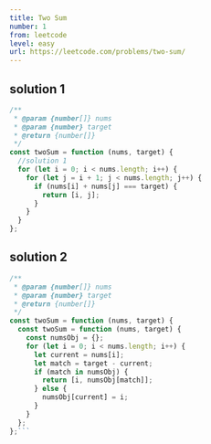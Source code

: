 ```yaml
---
title: Two Sum
number: 1
from: leetcode
level: easy
url: https://leetcode.com/problems/two-sum/
---
```


## solution 1

```js
/**
 * @param {number[]} nums
 * @param {number} target
 * @return {number[]}
 */
const twoSum = function (nums, target) {
  //solution 1
  for (let i = 0; i < nums.length; i++) {
    for (let j = i + 1; j < nums.length; j++) {
      if (nums[i] + nums[j] === target) {
        return [i, j];
      }
    }
  }
};
```

## solution 2

````js
/**
 * @param {number[]} nums
 * @param {number} target
 * @return {number[]}
 */
const twoSum = function (nums, target) {
  const twoSum = function (nums, target) {
    const numsObj = {};
    for (let i = 0; i < nums.length; i++) {
      let current = nums[i];
      let match = target - current;
      if (match in numsObj) {
        return [i, numsObj[match]];
      } else {
        numsObj[current] = i;
      }
    }
  };
};```

````
